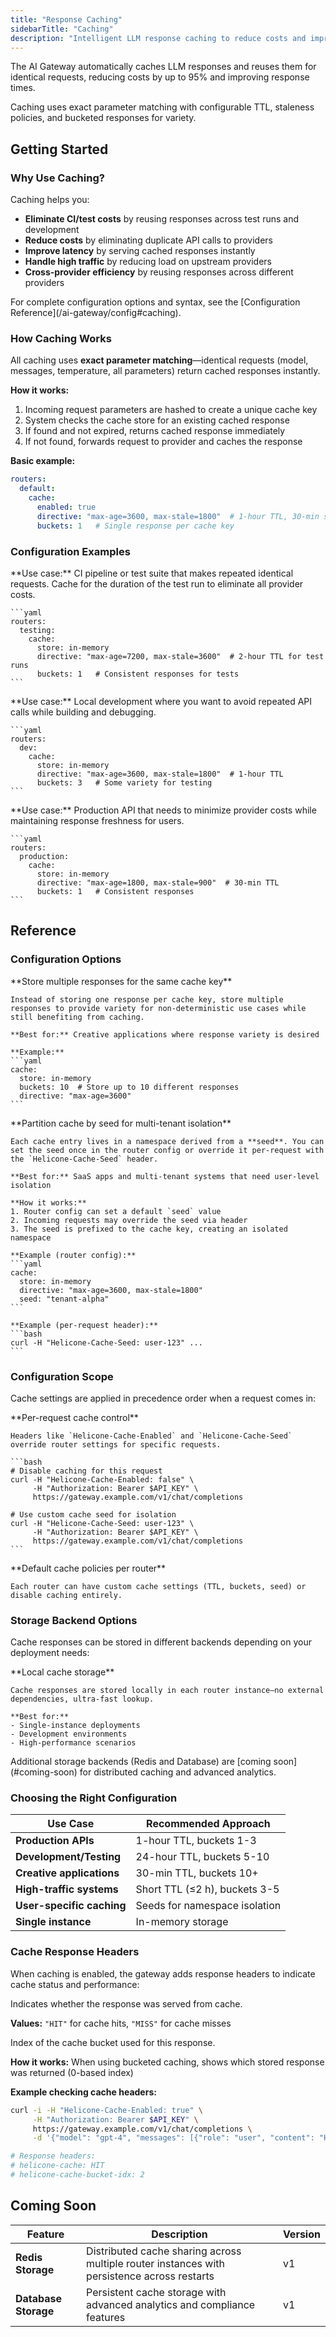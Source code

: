 ```yaml
---
title: "Response Caching"
sidebarTitle: "Caching"
description: "Intelligent LLM response caching to reduce costs and improve latency"
---
```


The AI Gateway automatically caches LLM responses and reuses them for identical requests, reducing costs by up to 95% and improving response times.

Caching uses exact parameter matching with configurable TTL, staleness policies, and bucketed responses for variety.

## Getting Started

### Why Use Caching?

Caching helps you:
- **Eliminate CI/test costs** by reusing responses across test runs and development
- **Reduce costs** by eliminating duplicate API calls to providers
- **Improve latency** by serving cached responses instantly
- **Handle high traffic** by reducing load on upstream providers
- **Cross-provider efficiency** by reusing responses across different providers

<Note>
  For complete configuration options and syntax, see the [Configuration Reference](/ai-gateway/config#caching).
</Note>

### How Caching Works

All caching uses **exact parameter matching**—identical requests (model, messages, temperature, all parameters) return cached responses instantly.

**How it works:**
1. Incoming request parameters are hashed to create a unique cache key
2. System checks the cache store for an existing cached response
3. If found and not expired, returns cached response immediately
4. If not found, forwards request to provider and caches the response

**Basic example:**
```yaml
routers:
  default:
    cache:
      enabled: true
      directive: "max-age=3600, max-stale=1800"  # 1-hour TTL, 30-min stale
      buckets: 1   # Single response per cache key
```

### Configuration Examples

<Tabs>
  <Tab title="CI/Test Pipeline - Eliminate Costs">
    **Use case:** CI pipeline or test suite that makes repeated identical requests. Cache for the duration of the test run to eliminate all provider costs.

    ```yaml
    routers:
      testing:
        cache:
          store: in-memory
          directive: "max-age=7200, max-stale=3600"  # 2-hour TTL for test runs
          buckets: 1   # Consistent responses for tests
    ```
  </Tab>

  <Tab title="Development Environment - Fast Iteration">
    **Use case:** Local development where you want to avoid repeated API calls while building and debugging.

    ```yaml
    routers:
      dev:
        cache:
          store: in-memory
          directive: "max-age=3600, max-stale=1800"  # 1-hour TTL
          buckets: 3   # Some variety for testing
    ```
  </Tab>

  <Tab title="Production API - Cost Optimization">
    **Use case:** Production API that needs to minimize provider costs while maintaining response freshness for users.

    ```yaml
    routers:
      production:
        cache:
          store: in-memory
          directive: "max-age=1800, max-stale=900"  # 30-min TTL
          buckets: 1   # Consistent responses
    ```
  </Tab>
</Tabs>

## Reference

### Configuration Options

<AccordionGroup>
  <Accordion title="Multiple Responses (Buckets)" icon="bucket">
    **Store multiple responses for the same cache key**
    
    Instead of storing one response per cache key, store multiple responses to provide variety for non-deterministic use cases while still benefiting from caching.
    
    **Best for:** Creative applications where response variety is desired
    
    **Example:**
    ```yaml
    cache:
      store: in-memory
      buckets: 10  # Store up to 10 different responses
      directive: "max-age=3600"
    ```
  </Accordion>

  <Accordion title="Cache Namespacing (Seeds)" icon="key">
    **Partition cache by seed for multi-tenant isolation**
    
    Each cache entry lives in a namespace derived from a **seed**. You can set the seed once in the router config or override it per-request with the `Helicone-Cache-Seed` header.
    
    **Best for:** SaaS apps and multi-tenant systems that need user-level isolation
    
    **How it works:**
    1. Router config can set a default `seed` value
    2. Incoming requests may override the seed via header
    3. The seed is prefixed to the cache key, creating an isolated namespace
    
    **Example (router config):**
    ```yaml
    cache:
      store: in-memory
      directive: "max-age=3600, max-stale=1800"
      seed: "tenant-alpha"
    ```
    
    **Example (per-request header):**
    ```bash
    curl -H "Helicone-Cache-Seed: user-123" ...
    ```
  </Accordion>
</AccordionGroup>

### Configuration Scope

Cache settings are applied in precedence order when a request comes in:

<Steps>
  <Step title="Request Headers">
    **Per-request cache control**
    
    Headers like `Helicone-Cache-Enabled` and `Helicone-Cache-Seed` override router settings for specific requests.
    
    ```bash
    # Disable caching for this request
    curl -H "Helicone-Cache-Enabled: false" \
         -H "Authorization: Bearer $API_KEY" \
         https://gateway.example.com/v1/chat/completions
    
    # Use custom cache seed for isolation
    curl -H "Helicone-Cache-Seed: user-123" \
         -H "Authorization: Bearer $API_KEY" \
         https://gateway.example.com/v1/chat/completions
    ```
  </Step>
  
  <Step title="Router Configuration">
    **Default cache policies per router**
    
    Each router can have custom cache settings (TTL, buckets, seed) or disable caching entirely.
  </Step>
</Steps>

### Storage Backend Options

Cache responses can be stored in different backends depending on your deployment needs:

<AccordionGroup>
  <Accordion title="In-Memory Storage" icon="memory">
    **Local cache storage**
    
    Cache responses are stored locally in each router instance—no external dependencies, ultra-fast lookup.
    
    **Best for:**
    - Single-instance deployments
    - Development environments
    - High-performance scenarios
  </Accordion>
</AccordionGroup>

<Note>
  Additional storage backends (Redis and Database) are [coming soon](#coming-soon) for distributed caching and advanced analytics.
</Note>

### Choosing the Right Configuration

| Use Case                    | Recommended Approach               |
| --------------------------- | ---------------------------------- |
| **Production APIs**         | 1-hour TTL, buckets 1-3            |
| **Development/Testing**     | 24-hour TTL, buckets 5-10          |
| **Creative applications**   | 30-min TTL, buckets 10+            |
| **High-traffic systems**    | Short TTL (≤2 h), buckets 3-5      |
| **User-specific caching**   | Seeds for namespace isolation      |
| **Single instance**         | In-memory storage                  |

### Cache Response Headers

When caching is enabled, the gateway adds response headers to indicate cache status and performance:

<ParamField path="helicone-cache" type="string">
  Indicates whether the response was served from cache.

  **Values:** `"HIT"` for cache hits, `"MISS"` for cache misses
</ParamField>

<ParamField path="helicone-cache-bucket-idx" type="number">
  Index of the cache bucket used for this response.

  **How it works:** When using bucketed caching, shows which stored response was returned (0-based index)
</ParamField>

**Example checking cache headers:**
```bash
curl -i -H "Helicone-Cache-Enabled: true" \
     -H "Authorization: Bearer $API_KEY" \
     https://gateway.example.com/v1/chat/completions \
     -d '{"model": "gpt-4", "messages": [{"role": "user", "content": "Hello"}]}'

# Response headers:
# helicone-cache: HIT
# helicone-cache-bucket-idx: 2
```

## Coming Soon

| Feature | Description | Version |
|---------|-------------|---------|
| **Redis Storage** | Distributed cache sharing across multiple router instances with persistence across restarts | v1 |
| **Database Storage** | Persistent cache storage with advanced analytics and compliance features | v1 |
